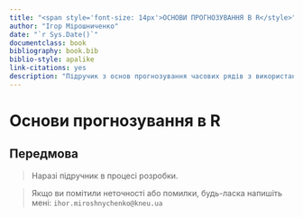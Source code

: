 ```yaml
--- 
title: "<span style='font-size: 14px'>ОСНОВИ ПРОГНОЗУВАННЯ В R</style>"
author: "Ігор Мірошниченко"
date: "`r Sys.Date()`"
documentclass: book
bibliography: book.bib
biblio-style: apalike
link-citations: yes
description: "Підручик з основ прогнозування часових рядів з використанням мови програмування R"
---
```

# Основи прогнозування в R {.unnumbered}

## Передмова {.unnumbered}

> Наразі підручник в процесі розробки.

> Якщо ви помітили неточності або помилки, будь-ласка напишіть мені: `ihor.miroshnychenko@kneu.ua`
